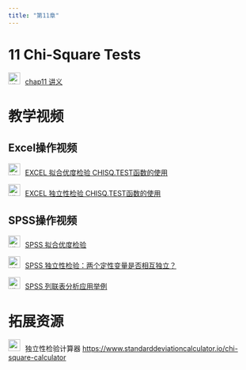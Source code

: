 ```yaml
---
title: "第11章"
---
```


# 11 Chi-Square Tests

<img src="img/teacher.png" alt="讲义" style="width: 24px; height: 24px;margin-right: 10px">[chap11
        讲义](https://lizongzhang.github.io/business_stat/chap11.html)

# 教学视频 

## Excel操作视频

<img src="img/video.png" alt="讲义" style="width: 24px; height: 24px;margin-right: 10px">[EXCEL 拟合优度检验 CHISQ.TEST函数的使用](https://www.bilibili.com/video/BV1454y167ko/)

<img src="img/video.png" alt="讲义" style="width: 24px; height: 24px;margin-right: 10px">[EXCEL 独立性检验 CHISQ.TEST函数的使用](https://www.bilibili.com/video/BV19A411x7EU/)

## SPSS操作视频

<img src="img/video.png" alt="讲义" style="width: 24px; height: 24px;margin-right: 10px">[SPSS 拟合优度检验](https://www.bilibili.com/video/BV16r4y1c7bZ/)

<img src="img/video.png" alt="讲义" style="width: 24px; height: 24px;margin-right: 10px">[SPSS 独立性检验：两个定性变量是否相互独立？](https://www.bilibili.com/video/BV1pD4y1R7KC)


<img src="img/video.png" alt="讲义" style="width: 24px; height: 24px;margin-right: 10px">[SPSS 列联表分析应用举例](https://www.bilibili.com/video/BV1Kp4y167vZ)

# 拓展资源

<img src="img/link.png" style="width: 24px; height: 24px;margin-right: 10px">独立性检验计算器 <https://www.standarddeviationcalculator.io/chi-square-calculator>{target="_blank"}
